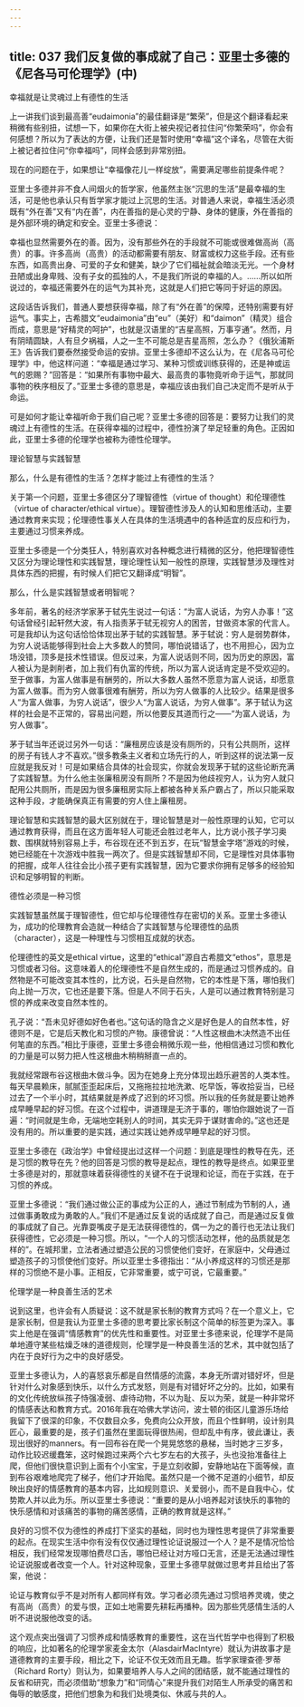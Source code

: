 ```yaml
---
---
---
```

title: 037 我们反复做的事成就了自己：亚里士多德的《尼各马可伦理学》(中)
---







幸福就是让灵魂过上有德性的生活

上一讲我们谈到最高善“eudaimonia”的最佳翻译是“繁荣”，但是这个翻译看起来稍微有些别扭，试想一下，如果你在大街上被央视记者拉住问“你繁荣吗”，你会有何感想？所以为了表达的方便，让我们还是暂时使用“幸福”这个译名，尽管在大街上被记者拉住问“你幸福吗”，同样会感到非常别扭。

现在的问题在于，如果想让“幸福像花儿一样绽放”，需要满足哪些前提条件呢？

亚里士多德并非不食人间烟火的哲学家，他虽然主张“沉思的生活”是最幸福的生活，可是他也承认只有哲学家才能过上沉思的生活。对普通人来说，幸福生活必须既有“外在善”又有“内在善”，内在善指的是心灵的宁静、身体的健康，外在善指的是外部环境的确定和安全。亚里士多德说：

幸福也显然需要外在的善。因为，没有那些外在的手段就不可能或很难做高尚（高贵）的事。许多高尚（高贵）的活动都需要有朋友、财富或权力这些手段。还有些东西，如高贵出身、可爱的子女和健美，缺少了它们福祉就会暗淡无光。一个身材丑陋或出身卑贱、没有子女的孤独的人，不是我们所说的幸福的人。……所以如所说过的，幸福还需要外在的运气为其补充，这就是人们把它等同于好运的原因。

这段话告诉我们，普通人要想获得幸福，除了有“外在善”的保障，还特别需要有好运气。事实上，古希腊文“eudaimonia”由“eu”（美好）和“daimon”（精灵）组合而成，意思是“好精灵的呵护”，也就是汉语里的“吉星高照，万事亨通”。然而，月有阴晴圆缺，人有旦夕祸福，人之一生不可能总是吉星高照，怎么办？《俄狄浦斯王》告诉我们要泰然接受命运的安排。亚里士多德却不这么认为，在《尼各马可伦理学》中，他这样问道：“幸福是通过学习、某种习惯或训练获得的，还是神或运气的恩赐？”回答是：“如果所有事物中最大、最高贵的事物竟听命于运气，那就同事物的秩序相反了。”亚里士多德的意思是，幸福应该由我们自己决定而不是听从于命运。

可是如何才能让幸福听命于我们自己呢？亚里士多德的回答是：要努力让我们的灵魂过上有德性的生活。在获得幸福的过程中，德性扮演了举足轻重的角色。正因如此，亚里士多德的伦理学也被称为德性伦理学。


理论智慧与实践智慧

那么，什么是有德性的生活？怎样才能过上有德性的生活？

关于第一个问题，亚里士多德区分了理智德性（virtue of thought）和伦理德性（virtue of character/ethical virtue）。理智德性涉及人的认知和思维活动，主要通过教育来实现；伦理德性事关人在具体的生活境遇中的各种适宜的反应和行为，主要通过习惯来养成。

亚里士多德是一个分类狂人，特别喜欢对各种概念进行精微的区分，他把理智德性又区分为理论理性和实践智慧，理论理性认知一般性的原理，实践智慧涉及理性对具体东西的把握，有时候人们把它又翻译成“明智”。

那么，什么是实践智慧或者明智呢？

多年前，著名的经济学家茅于轼先生说过一句话：“为富人说话，为穷人办事！”这句话曾经引起轩然大波，有人指责茅于轼无视穷人的困苦，甘做资本家的代言人。可是我却认为这句话恰恰体现出茅于轼的实践智慧。茅于轼说：穷人是弱势群体，为穷人说话能够得到社会上大多数人的赞同，哪怕说错话了，也不用担心，因为立场没错，顶多是技术性错误。但反过来，为富人说话则不同，因为历史的原因，富人被认为是剥削者，加上我们有仇富的传统，所以为富人说话肯定是不受欢迎的。至于做事，为富人做事是有酬劳的，所以大多数人虽然不愿意为富人说话，却愿意为富人做事。而为穷人做事很难有酬劳，所以为穷人做事的人比较少。结果是很多人“为富人做事，为穷人说话”，很少人“为富人说话，为穷人做事”。茅于轼认为这样的社会是不正常的，容易出问题，所以他要反其道而行之——“为富人说话，为穷人做事”。

茅于轼当年还说过另外一句话：“廉租房应该是没有厕所的，只有公共厕所，这样的房子有钱人才不喜欢。”很多教条主义者和立场先行的人，听到这样的说法第一反应就是我反对！可是如果结合具体的社会现实，你就会发现茅于轼的这些论断充满了实践智慧。为什么他主张廉租房没有厕所？不是因为他歧视穷人，认为穷人就只配用公共厕所，而是因为很多廉租房实际上都被各种关系户霸占了，所以只能采取这种手段，才能确保真正有需要的穷人住上廉租房。

理论智慧和实践智慧的最大区别就在于，理论智慧是对一般性原理的认知，它可以通过教育获得，而且在这方面年轻人可能还会胜过老年人，比方说小孩子学习奥数、围棋就特别容易上手，布谷现在还不到五岁，在玩“智慧金字塔”游戏的时候，她已经能在十次游戏中胜我一两次了。但是实践智慧却不同，它是理性对具体事物的把握，成年人往往会比小孩子更有实践智慧，因为它要求你拥有足够多的经验知识和足够明智的判断。


德性必须是一种习惯

实践智慧虽然属于理智德性，但它却与伦理德性存在密切的关系。亚里士多德认为，成功的伦理教育会造就一种结合了实践智慧与伦理德性的品质（character），这是一种理性与习惯相互成就的状态。

伦理德性的英文是ethical virtue，这里的“ethical”源自古希腊文“ethos”，意思是习惯或者习俗。这意味着人的伦理德性不是自然生成的，而是通过习惯养成的。自然物是不可能改变其本性的，比方说，石头是自然物，它的本性是下落，哪怕我们向上抛一万次，它也还是要下落。但是人不同于石头，人是可以通过教育特别是习惯的养成来改变自然本性的。

孔子说：“吾未见好德如好色者也。”这句话的隐含之义是好色是人的自然本性，好德则不是，它是后天教化和习惯的产物。康德曾说：“人性这根曲木决然造不出任何笔直的东西。”相比于康德，亚里士多德会稍微乐观一些，他相信通过习惯和教化的力量是可以努力把人性这根曲木稍稍掰直一点的。

我就经常跟布谷这根曲木做斗争。因为在她身上充分体现出趋乐避苦的人类本性。每天早晨赖床，腻腻歪歪起床后，又拖拖拉拉地洗漱、吃早饭，等收拾妥当，已经过去了一个半小时，其结果就是养成了迟到的坏习惯。所以我的任务就是要让她养成早睡早起的好习惯。在这个过程中，讲道理是无济于事的，哪怕你跟她说了一百遍：“时间就是生命，无端地空耗别人的时间，其实无异于谋财害命的。”这也还是没有用的。所以重要的是实践，通过实践让她养成早睡早起的好习惯。

亚里士多德在《政治学》中曾经提出过这样一个问题：到底是理性的教导在先，还是习惯的教导在先？他的回答是习惯的教导是起点，理性的教导是终点。如果亚里士多德是对的，那就意味着获得德性的关键不在于说理和论证，而在于实践，在于习惯的养成。

亚里士多德说：“我们通过做公正的事成为公正的人，通过节制成为节制的人，通过做事勇敢成为勇敢的人。”我们不是通过反复说的话成就了自己，而是通过反复做的事成就了自己。光靠耍嘴皮子是无法获得德性的，偶一为之的善行也无法让我们获得德性，它必须是一种习惯。所以，“一个人的习惯活动怎样，他的品质就是怎样的”。在城邦里，立法者通过塑造公民的习惯使他们变好，在家庭中，父母通过塑造孩子的习惯使他们变好。所以亚里士多德指出：“从小养成这样的习惯还是那样的习惯绝不是小事。正相反，它非常重要，或宁可说，它最重要。”


伦理学是一种良善生活的艺术

说到这里，也许会有人质疑说：这不就是家长制的教育方式吗？在一个意义上，它是家长制，但是我认为亚里士多德的思考要比家长制这个简单的标签更为深入。事实上他是在强调“情感教育”的优先性和重要性。对亚里士多德来说，伦理学不是简单地遵守某些枯燥乏味的道德规则，伦理学是一种良善生活的艺术，其中就包括了内在于良好行为之中的良好感受。

亚里士多德认为，人的喜怒哀乐都是自然情感的流露，本身无所谓对错好坏，但是针对什么对象感到快乐，以什么方式发怒，则是有对错好坏之分的。比如，如果有的文化传统放纵孩子恃强凌弱、虐待动物，不以为耻、反以为荣，就是一种非常坏的情感表达和教育方式。2016年我在哈佛大学访问，波士顿的街区儿童游乐场给我留下了很深的印象，不仅数目众多，免费向公众开放，而且个性鲜明，设计别具匠心，最重要的是，孩子们虽然在里面玩得很热闹，但却乱中有序，彼此谦让，表现出很好的manners。有一回布谷在爬一个晃晃悠悠的悬梯，当时她才三岁多，动作比较迟缓蠢笨，这时候跑过来两个六七岁左右的大孩子，头也没抬准备往上爬，但他们很快意识到上面有个小宝宝，于是立刻收脚，安静地站在下面等候，直到布谷艰难地爬完了梯子，他们才开始爬。虽然只是一个微不足道的小细节，却反映出良好的情感教育的基本内容，比如规则意识、关爱弱小，而不是自我中心，仗势欺人并以此为乐。所以亚里士多德说：“重要的是从小培养起对该快乐的事物的快乐感情和对该痛苦的事物的痛苦感情，正确的教育就是这样。”

良好的习惯不仅为德性的养成打下坚实的基础，同时也为理性思考提供了非常重要的起点。在现实生活中你有没有仅仅通过理性论证说服过一个人？是不是情况恰恰相反，我们经常发现哪怕费尽口舌，哪怕已经让对方哑口无言，还是无法通过理性论证说服或者改变一个人。针对这种现象，亚里士多德早就做过思考并且给出了答案，他说：

论证与教育似乎不是对所有人都同样有效。学习者必须先通过习惯培养灵魂，使之有高尚（高贵）的爱与恨，正如土地需要先耕耘再播种。因为那些凭感情生活的人听不进说服他改变的话。

这个观点突出强调了习惯养成和情感教育的重要性，这在当代哲学中也得到了积极的响应，比如著名的伦理学家麦金太尔（AlasdairMacIntyre）就认为讲故事才是道德教育的主要手段，相比之下，论证不仅无效而且无趣。哲学家理查德·罗蒂（Richard Rorty）则认为，如果要培养人与人之间的团结感，就不能通过理性的反省和研究，而必须借助“想象力”和“同情心”来提升我们对陌生人所承受的痛苦和侮辱的敏感度，把他们想象为和我们处境类似、休戚与共的人。